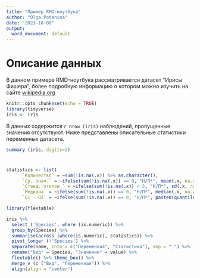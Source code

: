 ```yaml
---
title: "Пример RMD-ноутбука"
author: "Olga Potanina"
date: "2023-10-08"
output:
  word_document: default
---
```


# Описание данных

В данном примере RMD-ноутбука рассматривается датасет "Ирисы Фишера", более подробную информацию о котором можно изучить на сайте [wikipedia.org](https://ru.wikipedia.org/wiki/Ирисы_Фишера "Ирисы Фишера")

```r
knitr::opts_chunk$set(echo = TRUE)
library(tidyverse)
iris <- iris
```

В данных содержится `r nrow (iris)` наблюдений, пропущенные значения отсутствуют. Ниже представлены описательные статистики переменных датасета.

```r
summary (iris, digits=2)
```
# 
```r
statistics <- list(
      `Количество` = ~sum(!is.na(.x)) %>% as.character(),
      `Ср. знач.` = ~ifelse(sum(!is.na(.x)) == 0, "Н/П*", mean(.x, na.rm = TRUE) %>% round(2) %>% as.character()),
      `Станд. отклон.` = ~ifelse(sum(!is.na(.x)) < 3, "Н/П*", sd(.x, na.rm = TRUE) %>% round(2) %>% as.character()),
      `Медиана` = ~ifelse(sum(!is.na(.x)) == 0, "Н/П*", median(.x, na.rm = TRUE) %>% round(2) %>% as.character()),
      `Q1 - Q3` = ~ifelse(sum(!is.na(.x)) == 0, "Н/П*", paste0(quantile(.x, 0.25, na.rm = TRUE) %>% round(2), " - ", quantile(.x, 0.75, na.rm = TRUE) %>% round(2))) %>% as.character())

library(flextable)

iris %>% 
  select ('Species', where (is.numeric)) %>% 
  group_by(Species) %>% 
  summarise(across (where(is.numeric), statistics)) %>% 
  pivot_longer (!'Species') %>% 
  separate(name, into = c("Переменная", "Статистика"), sep = "_") %>% 
  rename("Вид" = Species, "Значение" = value) %>% 
  flextable() %>% theme_box() %>%
  merge_v (c ("Вид", "Переменная")) %>% 
  align(align = "center")

```
